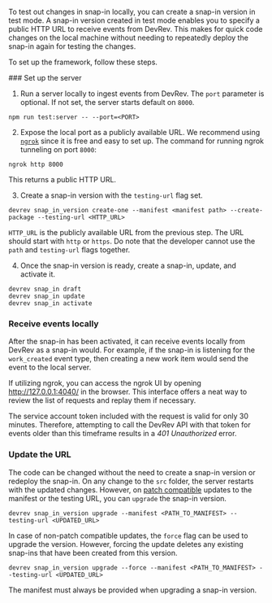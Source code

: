 To test out changes in snap-in locally, you can create a snap-in version in test mode.
A snap-in version created in test mode enables you to specify a public HTTP URL to receive events from DevRev. This makes for
quick code changes on the local machine without needing to repeatedly deploy the snap-in again for testing the changes.

To set up the framework, follow these steps.

<Steps>
### Set up the server

1. Run a server locally to ingest events from DevRev. The `port` parameter is optional. If not set, the server starts default on `8000`.

  ```
  npm run test:server -- --port=<PORT>
  ```

2. Expose the local port as a publicly available URL. We recommend using [`ngrok`](https://ngrok.com/download) since it is free and easy to set up. The command for running ngrok tunneling on port `8000`:

  ```
  ngrok http 8000
  ```

  This returns a public HTTP URL.

3. Create a snap-in version with the `testing-url` flag set.

  ```
  devrev snap_in_version create-one --manifest <manifest path> --create-package --testing-url <HTTP_URL>
  ```

  `HTTP_URL` is the publicly available URL from the previous step. The URL should start with `http` or `https`. Do note that
  the developer cannot use the `path` and `testing-url` flags together.

4. Once the snap-in version is ready, create a snap-in, update, and activate it.

  ```
  devrev snap_in draft
  devrev snap_in update
  devrev snap_in activate
  ```

### Receive events locally

After the snap-in has been activated, it can receive events locally from DevRev as a
snap-in would. For example, if the snap-in is listening for the `work_created` event type, then creating a
new work item would send the event to the local server.

If utilizing ngrok, you can access the ngrok UI by opening http://127.0.0.1:4040/ in the browser. This interface offers a neat way to review the list of requests and replay them if necessary.

The service account token included with the request is valid for only 30 minutes. Therefore, attempting to call the DevRev API with that token for events older than this timeframe results in a _401 Unauthorized_ error.

### Update the URL

The code can be changed without the need to create a snap-in version or redeploy the snap-in. On any change to the
`src` folder, the server restarts with the updated changes. However, on [patch compatible](/snapin-development/upgrade-snap-ins#version-compatibility) updates to the manifest or the testing URL, you can `upgrade` the snap-in version.

```
devrev snap_in_version upgrade --manifest <PATH_TO_MANIFEST> --testing-url <UPDATED_URL>
```

In case of non-patch compatible updates, the `force` flag can be used to upgrade the version. However, forcing the update deletes any
existing snap-ins that have been created from this version.

```
devrev snap_in_version upgrade --force --manifest <PATH_TO_MANIFEST> --testing-url <UPDATED_URL>
```

The manifest must always be provided when upgrading a snap-in version.

</Steps>
